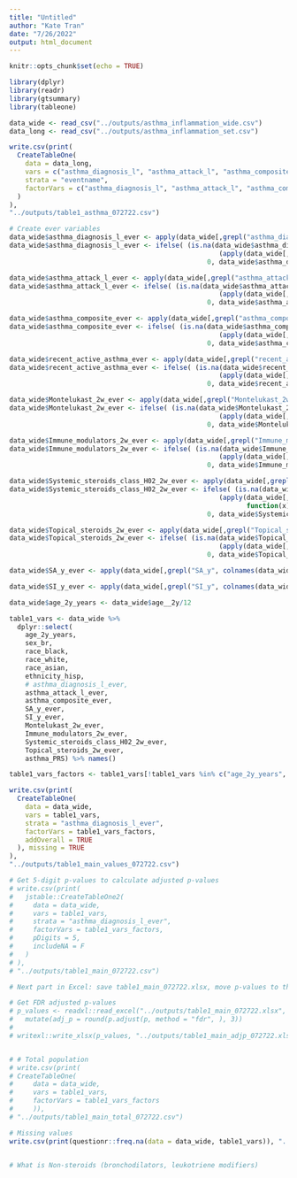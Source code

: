 ```yaml
---
title: "Untitled"
author: "Kate Tran"
date: "7/26/2022"
output: html_document
---
```


```r
knitr::opts_chunk$set(echo = TRUE)
```

```r
library(dplyr)
library(readr)
library(gtsummary)
library(tableone)
```

```r
data_wide <- read_csv("../outputs/asthma_inflammation_wide.csv")
data_long <- read_csv("../outputs/asthma_inflammation_set.csv")
```

```r
write.csv(print(
  CreateTableOne(
    data = data_long,
    vars = c("asthma_diagnosis_l", "asthma_attack_l", "asthma_composite", "recent_active_asthma"),
    strata = "eventname",
    factorVars = c("asthma_diagnosis_l", "asthma_attack_l", "asthma_composite", "recent_active_asthma")
  )
),
"../outputs/table1_asthma_072722.csv")
```

```r
# Create ever variables
data_wide$asthma_diagnosis_l_ever <- apply(data_wide[,grepl("asthma_diagnosis_l", colnames(data_wide))],1 ,function(x) {any(x == 1)*1})
data_wide$asthma_diagnosis_l_ever <- ifelse( (is.na(data_wide$asthma_diagnosis_l_ever) & 
                                                     (apply(data_wide[,which(grepl("asthma_diagnosis_l", colnames(data_wide)))], 1, function(x) {any(x == 0)}))), 
                                                  0, data_wide$asthma_diagnosis_l_ever)

data_wide$asthma_attack_l_ever <- apply(data_wide[,grepl("asthma_attack_l", colnames(data_wide))],1 ,function(x) {any(x == 1)*1})
data_wide$asthma_attack_l_ever <- ifelse( (is.na(data_wide$asthma_attack_l_ever) & 
                                                     (apply(data_wide[,which(grepl("asthma_attack_l", colnames(data_wide)))], 1, function(x) {any(x == 0)}))), 
                                                  0, data_wide$asthma_attack_l_ever)

data_wide$asthma_composite_ever <- apply(data_wide[,grepl("asthma_composite", colnames(data_wide))],1 ,function(x) {any(x == 1)*1})
data_wide$asthma_composite_ever <- ifelse( (is.na(data_wide$asthma_composite_ever) & 
                                                     (apply(data_wide[,which(grepl("asthma_composite", colnames(data_wide)))], 1, function(x) {any(x == 0)}))), 
                                                  0, data_wide$asthma_composite_ever)

data_wide$recent_active_asthma_ever <- apply(data_wide[,grepl("recent_active_asthma", colnames(data_wide))],1 ,function(x) {any(x == 1)*1})
data_wide$recent_active_asthma_ever <- ifelse( (is.na(data_wide$recent_active_asthma_ever) & 
                                                     (apply(data_wide[,which(grepl("recent_active_asthma", colnames(data_wide)))], 1, function(x) {any(x == 0)}))), 
                                                  0, data_wide$recent_active_asthma_ever)

data_wide$Montelukast_2w_ever <- apply(data_wide[,grepl("Montelukast_2w__", colnames(data_wide))],1 ,function(x) {any(x == 1)*1})
data_wide$Montelukast_2w_ever <- ifelse( (is.na(data_wide$Montelukast_2w_ever) & 
                                                     (apply(data_wide[,which(grepl("Montelukast_2w__", colnames(data_wide)))], 1, function(x) {any(x == 0)}))), 
                                                  0, data_wide$Montelukast_2w_ever)

data_wide$Immune_modulators_2w_ever <- apply(data_wide[,grepl("Immune_modulators_2w__", colnames(data_wide))],1 ,function(x) {any(x == 1)*1})
data_wide$Immune_modulators_2w_ever <- ifelse( (is.na(data_wide$Immune_modulators_2w_ever) & 
                                                     (apply(data_wide[,which(grepl("Immune_modulators_2w__", colnames(data_wide)))], 1, function(x) {any(x == 0)}))), 
                                                  0, data_wide$Immune_modulators_2w_ever)

data_wide$Systemic_steroids_class_H02_2w_ever <- apply(data_wide[,grepl("Systemic_steroids_class_H02_2w__", colnames(data_wide))],1 ,function(x) {any(x == 1)*1})
data_wide$Systemic_steroids_class_H02_2w_ever <- ifelse( (is.na(data_wide$Systemic_steroids_class_H02_2w_ever) & 
                                                     (apply(data_wide[,which(grepl("Systemic_steroids_class_H02_2w__", colnames(data_wide)))], 1, 
                                                            function(x) {any(x == 0)}))), 
                                                  0, data_wide$Systemic_steroids_class_H02_2w_ever)

data_wide$Topical_steroids_2w_ever <- apply(data_wide[,grepl("Topical_steroids_2w__", colnames(data_wide))],1 ,function(x) {any(x == 1)*1})
data_wide$Topical_steroids_2w_ever <- ifelse( (is.na(data_wide$Topical_steroids_2w_ever) & 
                                                     (apply(data_wide[,which(grepl("Topical_steroids_2w__", colnames(data_wide)))], 1, function(x) {any(x == 0)}))), 
                                                  0, data_wide$Topical_steroids_2w_ever)

data_wide$SA_y_ever <- apply(data_wide[,grepl("SA_y", colnames(data_wide))],1 ,function(x) {any(x == 1)*1})

data_wide$SI_y_ever <- apply(data_wide[,grepl("SI_y", colnames(data_wide))],1 ,function(x) {any(x == 1)*1})

data_wide$age_2y_years <- data_wide$age__2y/12
```

```r
table1_vars <- data_wide %>%
  dplyr::select(
    age_2y_years,
    sex_br,
    race_black,
    race_white,
    race_asian,
    ethnicity_hisp,
    # asthma_diagnosis_l_ever,
    asthma_attack_l_ever,
    asthma_composite_ever,
    SA_y_ever,
    SI_y_ever,
    Montelukast_2w_ever,
    Immune_modulators_2w_ever,
    Systemic_steroids_class_H02_2w_ever,
    Topical_steroids_2w_ever,
    asthma_PRS) %>% names()

table1_vars_factors <- table1_vars[!table1_vars %in% c("age_2y_years", "asthma_PRS")]

write.csv(print(
  CreateTableOne(
    data = data_wide,
    vars = table1_vars,
    strata = "asthma_diagnosis_l_ever",
    factorVars = table1_vars_factors,
    addOverall = TRUE
  ), missing = TRUE
),
"../outputs/table1_main_values_072722.csv")

# Get 5-digit p-values to calculate adjusted p-values
# write.csv(print(
#   jstable::CreateTableOne2(
#     data = data_wide,
#     vars = table1_vars,
#     strata = "asthma_diagnosis_l_ever",
#     factorVars = table1_vars_factors,
#     pDigits = 5,
#     includeNA = F
#   )
# ),
# "../outputs/table1_main_072722.csv")

# Next part in Excel: save table1_main_072722.xlsx, move p-values to the 2nd sheet of table1_main_072722.xlsx, clean

# Get FDR adjusted p-values  
# p_values <- readxl::read_excel("../outputs/table1_main_072722.xlsx", sheet = 2) %>% 
#   mutate(adj_p = round(p.adjust(p, method = "fdr", ), 3))
# 
# writexl::write_xlsx(p_values, "../outputs/table1_main_adjp_072722.xlsx")


# # Total population
# write.csv(print(
# CreateTableOne(
#     data = data_wide,
#     vars = table1_vars,
#     factorVars = table1_vars_factors
#     )),
# "../outputs/table1_main_total_072722.csv")

# Missing values
write.csv(print(questionr::freq.na(data = data_wide, table1_vars)), "../outputs/table1_main_missing_072722.csv")


# What is Non-steroids (bronchodilators, leukotriene modifiers)
```
